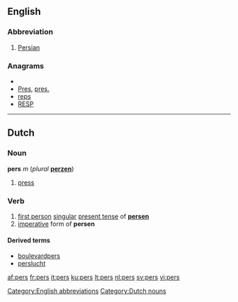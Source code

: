 ==English==

===Abbreviation===
{{infl|en|abbreviation}}

# [[Persian]]

===Anagrams===
* {{alphagram|eprs}}
* [[Pres#English|Pres]], [[pres.#English|pres.]]
* [[reps#English|reps]]
* [[RESP#English|RESP]]

[[Category:English abbreviations]]

----

==Dutch==

===Noun===
'''pers''' ''m'' (''plural'' '''[[perzen]]''')

# [[press]]

===Verb===
{{infl|nl|verb|cat=verb forms}}
# [[first person]] [[singular]] [[present tense]] of '''[[persen]]'''
# [[imperative]] form of '''persen'''

====Derived terms====
* [[boulevardpers]]
* [[perslucht]]

[[Category:Dutch nouns]]

[[af:pers]]
[[fr:pers]]
[[it:pers]]
[[ku:pers]]
[[lt:pers]]
[[nl:pers]]
[[sv:pers]]
[[vi:pers]]